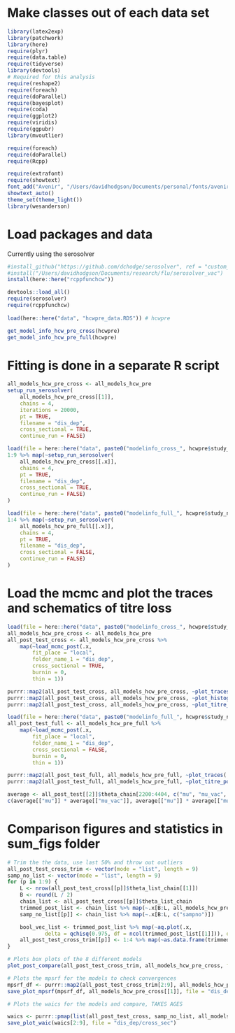 
# Make classes out of each data set
```r

library(latex2exp)
library(patchwork)
library(here)
require(plyr)
require(data.table)
require(tidyverse)
library(devtools)
# Required for this analysis
require(reshape2)
require(foreach)
require(doParallel)
require(bayesplot)
require(coda)
require(ggplot2)
require(viridis)
require(ggpubr)
library(mvoutlier)

require(foreach)
require(doParallel)
require(Rcpp)

require(extrafont)
require(showtext)
font_add("Avenir", "/Users/davidhodgson/Documents/personal/fonts/avenir_ff/AvenirLTStd-Book.otf")  
showtext_auto()
theme_set(theme_light())
library(wesanderson)

```

# Load packages and data
Currently using the serosolver 
```r

#install_github("https://github.com/dchodge/serosolver", ref = "custom_ab")
#install("/Users/davidhodgson/Documents/research/flu/serosolver_vac")
install(here::here("rcppfunchcw"))

devtools::load_all()
require(serosolver)
require(rcppfunchcw)
 
load(here::here("data", "hcwpre_data.RDS")) # hcwpre

get_model_info_hcw_pre_cross(hcwpre)
get_model_info_hcw_pre_full(hcwpre)


````

# Fitting is done in a separate R script
```r

all_models_hcw_pre_cross <- all_models_hcw_pre
setup_run_serosolver(
    all_models_hcw_pre_cross[[1]],
    chains = 4,
    iterations = 20000,
    pt = TRUE,
    filename = "dis_dep",
    cross_sectional = TRUE,
    continue_run = FALSE)

load(file = here::here("data", paste0("modelinfo_cross_", hcwpre$study_name_short, ".RDS"))) #all_models_hcw_pre_cross
1:9 %>% map(~setup_run_serosolver(
    all_models_hcw_pre_cross[[.x]],
    chains = 4,
    pt = TRUE,
    filename = "dis_dep",
    cross_sectional = TRUE,
    continue_run = FALSE)
)

```


```r

load(file = here::here("data", paste0("modelinfo_full_", hcwpre$study_name_short, ".RDS"))) #all_models_hcw_pre_full
1:4 %>% map(~setup_run_serosolver(
    all_models_hcw_pre_full[[.x]],
    chains = 4,
    pt = TRUE,
    filename = "dis_dep",
    cross_sectional = FALSE,
    continue_run = FALSE)
)

```

# Load the mcmc and plot the traces and schematics of titre loss
```r

load(file = here::here("data", paste0("modelinfo_cross_", hcwpre$study_name_short, ".RDS"))) #all_models_hcw_pre_cross
all_models_hcw_pre_cross <- all_models_hcw_pre
all_post_test_cross <- all_models_hcw_pre_cross %>%
    map(~load_mcmc_post(.x,
        fit_place = "local",
        folder_name_1 = "dis_dep",
        cross_sectional = TRUE,
        burnin = 0,
        thin = 1))

purrr::map2(all_post_test_cross, all_models_hcw_pre_cross, ~plot_traces(.x, .y, file = "dis_dep/cross_sec"))
purrr::map2(all_post_test_cross, all_models_hcw_pre_cross, ~plot_histogram(.x, .y, file = "dis_dep/cross_sec"))
purrr::map2(all_post_test_cross, all_models_hcw_pre_cross, ~plot_titre_post(.x, .y, file = "dis_dep/cross_sec"))

```

```r

load(file = here::here("data", paste0("modelinfo_full_", hcwpre$study_name_short, ".RDS"))) #all_models_hcw_pre_full
all_post_test_full <- all_models_hcw_pre_full %>%
    map(~load_mcmc_post(.x,
        fit_place = "local",
        folder_name_1 = "dis_dep",
        cross_sectional = FALSE,
        burnin = 0,
        thin = 1))

purrr::map2(all_post_test_full, all_models_hcw_pre_full, ~plot_traces(.x, .y, file = "dis_dep/full"))
purrr::map2(all_post_test_full, all_models_hcw_pre_full, ~plot_titre_post(.x, .y, file = "dis_dep/full"))

```

```r

average <- all_post_test[[2]]$theta_chain[2200:4404, c("mu", "mu_vac", "mu_short_vac", "wane_vac")] %>% apply(2, mean)
c(average[["mu"]] * average[["mu_vac"]], average[["mu"]] * average[["mu_vac"]] + (average[["mu_short_vac"]] - ((1:11) * average[["wane_vac"]])))


```

# Comparison figures and statistics in sum_figs folder

```r

# Trim the the data, use last 50% and throw out outliers 
all_post_test_cross_trim <- vector(mode = "list", length = 9)
samp_no_list <- vector(mode = "list", length = 9)
for (p in 1:9) { 
    L <- nrow(all_post_test_cross[[p]]$theta_list_chain[[1]])
    B <- round(L / 2)
    chain_list <- all_post_test_cross[[p]]$theta_list_chain
    trimmed_post_list <- chain_list %>% map(~.x[B:L, all_models_hcw_pre_cross[[p]]$other$pars_plot])
    samp_no_list[[p]] <- chain_list %>% map(~.x[B:L, c("sampno")])

    bool_vec_list <- trimmed_post_list %>% map(~aq.plot(.x,
            delta = qchisq(0.975, df = ncol(trimmed_post_list[[1]])), quan = 1, alpha = 0.01)[[1]])
    all_post_test_cross_trim[[p]] <- 1:4 %>% map(~as.data.frame(trimmed_post_list[[.x]][!bool_vec_list[[.x]], ]))
}

# Plots box plots of the 8 different models
plot_post_compare(all_post_test_cross_trim, all_models_hcw_pre_cross, file = "dis_dep/cross_sec")

# Plots the mpsrf for the models to check convergences
mpsrf_df <- purrr::map2(all_post_test_cross_trim[2:9], all_models_hcw_pre_cross[2:9], ~calc_mpsrf(.x, .y)) %>% bind_rows
save_plot_mpsrf(mpsrf_df, all_models_hcw_pre_cross[[1]], file = "dis_dep/cross_sec")

# Plots the waics for the models and compare, TAKES AGES

waics <- purrr::pmap(list(all_post_test_cross, samp_no_list, all_models_hcw_pre_cross), ~calc_waic(..1, ..2, ..3))
save_plot_waic(waics[2:9], file = "dis_dep/cross_sec")

```